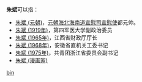 '''朱斌'''可以指：
* [[朱斌_(元朝)|朱斌 (元朝)]]，[[元朝|元朝]][[海北海南道宣慰司|海北海南道宣慰司]][[宣慰使|宣慰使]]都元帅。
* [[朱斌_(1919年)|朱斌 (1919年)]]，第四军医大学副政治委员
* [[朱斌_(1965年)|朱斌 (1965年)]]，江西省财政厅厅长
* [[朱斌_(1968年)|朱斌 (1968年)]]，安徽省直机关工委书记
* [[朱斌_(1975年)|朱斌 (1975年)]]，共青团浙江省委员会副书记
* [[朱斌_(漫画家)|朱斌 (漫画家)]]

{{disambig}}

[[Category:二字朱姓人名消歧义|bin]]